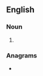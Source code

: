 ==English==

===Noun===
{{head|en|noun plural form}}

# {{plural of|Oscan|lang=en}}

===Anagrams===
* {{anagrams|en|a=acnoss|Casson|ascons|scanos}}